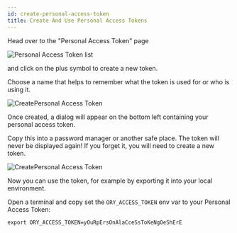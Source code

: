 ```yaml
---
id: create-personal-access-token
title: Create And Use Personal Access Tokens
---
```


Head over to the "Personal Access Token" page

![Personal Access Token list](../images/get-started/pat-list.png)

and click on the plus symbol to create a new token.

Choose a name that helps to remember what the token is used for or who is using it.

![CreatePersonal Access Token](../images/get-started/pat-create.png)

Once created, a dialog will appear on the bottom left containing your personal
access token. 

Copy this into a password manager or another safe place. The token
will never be displayed again! 
If you forget it, you will need to create a new
token.

![CreatePersonal Access Token](../images/get-started/pat-ready.png)

Now you can use the token, for example by exporting it into your local environment.

Open a terminal and copy set the `ORY_ACCESS_TOKEN` env var to your
Personal Access Token:

```shell
export ORY_ACCESS_TOKEN=yOuRpErsOnAlaCceSsToKeNgOeShErE
```
